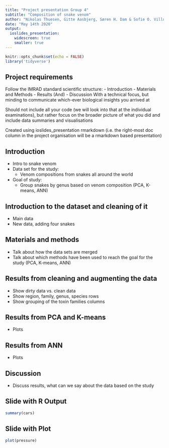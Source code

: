 ```yaml
---
title: "Project presentation Group 4"
subtitle: "Composition of snake venom"
author: "Nikolas Thuesen, Gitte Aasbjerg, Søren H. Dam & Sofie O. Villumsen"
date: "May 14th 2020"
output:
  ioslides_presentation:
    widescreen: true
    smaller: true
---
```



```r
knitr::opts_chunk$set(echo = FALSE)
library('tidyverse')
```


## Project requirements
Follow the IMRAD standard scientific structure:
- Introduction
- Materials and Methods
- Results (And)
- Discussion
With a technical focus, but minding to communicate which-ever biological insights you arrived at

Should not include all your code (we will look into that at the individual examinations), but rather focus on the broader picture of what you did and include data summaries and visualisations

Created using ioslides_presentation rmarkdown (i.e. the right-most doc column in the project organisation will be a rmarkdown based presentation)



## Introduction
- Intro to snake venom
- Data set for the study: 
  - Venom compositions from snakes all around the world
- Goal of study:
  - Group snakes by genus based on venom composition (PCA, K-means, ANN)
  
## Introduction to the dataset and cleaning of it
- Main data
- New data, adding four snakes

## Materials and methods
- Talk about how the data sets are merged 
- Talk about which methods have been used to reach the goal for the study (PCA, K-means, ANN)

## Results from cleaning and augmenting the data
- Show dirty data vs. clean data
- Show region, family, genus, species rows
- Show grouping of the toxin families columns

## Results from PCA and K-means
- Plots

## Results from ANN
- Plots

## Discussion
- Discuss results, what can we say about the data based on the study


## Slide with R Output

```r
summary(cars)
```

## Slide with Plot

```r
plot(pressure)
```
